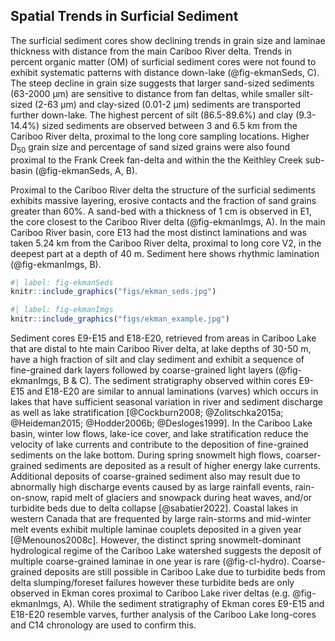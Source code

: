 ## Spatial Trends in Surficial Sediment {#spatial}

The surficial sediment cores show declining trends in grain size and laminae thickness with distance from the main Cariboo River delta. Trends in percent organic matter (OM) of surficial sediment cores were not found to exhibit systematic patterns with distance down-lake (@fig-ekmanSeds, C). The steep decline in grain size suggests that larger sand-sized sediments (63-2000 µm) are sensitive to distance from fan deltas, while smaller silt-sized (2-63 µm) and clay-sized (0.01-2 µm) sediments are transported further down-lake. The highest percent of silt (86.5-89.6%) and clay (9.3-14.4%) sized sediments are observed between 3 and 6.5 km from the Cariboo River delta, proximal to the long core sampling locations. Higher D~50~ grain size and percentage of sand sized grains were also found proximal to the Frank Creek fan-delta and within the the Keithley Creek sub-basin (@fig-ekmanSeds, A, B). 

Proximal to the Cariboo River delta the structure of the surficial sediments exhibits massive layering, erosive contacts and the fraction of sand grains greater than 60%. A sand-bed with a thickness of 1 cm is observed in E1, the core closest to the Cariboo River delta (@fig-ekmanImgs, A). In the main Cariboo River basin, core E13 had the most distinct laminations and was taken 5.24 km from the Cariboo River delta, proximal to long core V2, in the deepest part at a depth of 40 m. Sediment here shows rhythmic lamination (@fig-ekmanImgs, B).

```r
#| label: fig-ekmanSeds
knitr::include_graphics("figs/ekman_seds.jpg")
```

```r
#| label: fig-ekmanImgs
knitr::include_graphics("figs/ekman_example.jpg")
```

Sediment cores E9-E15 and E18-E20, retrieved from areas in Cariboo Lake that are distal to hte main Cariboo River delta, at lake depths of 30-50 m, have a high fraction of silt and clay sediment and exhibit a sequence of fine-grained dark layers followed by coarse-grained light layers (@fig-ekmanImgs, B & C). The sediment stratigraphy observed within cores E9-E15 and E18-E20 are similar to annual laminations (varves) which occurs in lakes that have sufficient seasonal variation in river and sediment discharge as well as lake stratification [@Cockburn2008; @Zolitschka2015a; @Heideman2015; @Hodder2006b; @Desloges1999]. In the Cariboo Lake basin, winter low flows, lake-ice cover, and lake stratification reduce the velocity of lake currents and contribute to the deposition of fine-grained sediments on the lake bottom. During spring snowmelt high flows, coarser-grained sediments are deposited as a result of higher energy lake currents. Additional deposits of coarse-grained sediment also may result due to abnormally high discharge events caused by as large rainfall events, rain-on-snow, rapid melt of glaciers and snowpack during heat waves, and/or turbidite beds due to delta collapse [@sabatier2022]. Coastal lakes in western Canada that are frequented by large rain-storms and mid-winter melt events exhibit multiple laminae couplets deposited in a given year [@Menounos2008c]. However, the distinct spring snowmelt-dominant hydrological regime of the Cariboo Lake watershed suggests the deposit of multiple coarse-grained laminae in one year is rare (@fig-cl-hydro). Coarse-grained deposits are still possible in Cariboo Lake due to turbidite beds from delta slumping/foreset failures however these turbidite beds are only observed in Ekman cores proximal to Cariboo Lake river deltas (e.g. @fig-ekmanImgs, A). While the sediment stratigraphy of Ekman cores E9-E15 and E18-E20 resemble varves, further analysis of the Cariboo Lake long-cores and C14 chronology are used to confirm this.